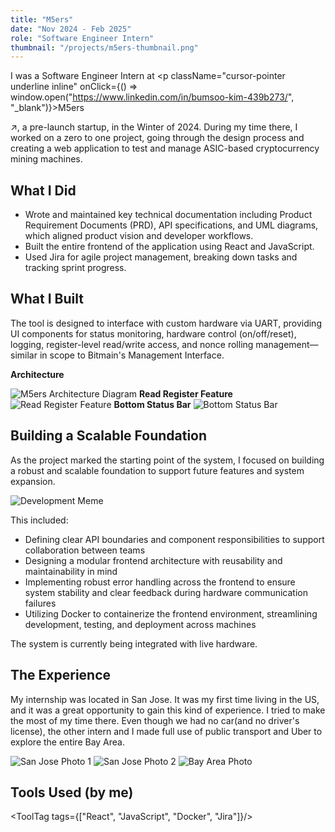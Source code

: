 ```yaml
---
title: "M5ers"
date: "Nov 2024 - Feb 2025"
role: "Software Engineer Intern"
thumbnail: "/projects/m5ers-thumbnail.png"
---
```



I was a Software Engineer Intern at <p className="cursor-pointer underline inline" onClick={() => window.open("https://www.linkedin.com/in/bumsoo-kim-439b273/", "_blank")}>M5ers</p> ↗, a pre-launch startup, in the Winter of 2024.
During my time there, I worked on a zero to one project, going through the design process and
creating a web application to test and manage ASIC-based cryptocurrency mining machines.
<br/>

## What I Did
- Wrote and maintained key technical documentation including Product Requirement Documents (PRD), API specifications, and UML diagrams,
which aligned product vision and developer workflows.
- Built the entire frontend of the application using React and JavaScript.
- Used Jira for agile project management, breaking down tasks and tracking sprint progress.

## What I Built
The tool is designed to interface with custom hardware via UART, providing UI components for status monitoring, 
hardware control (on/off/reset), logging, register-level read/write access, and nonce rolling management—similar in scope to Bitmain's Management Interface.
<br/>

**Architecture**

<img 
  src="/projects/m5ers-architecture.png" 
  alt="M5ers Architecture Diagram" 
  className="mx-auto rounded-lg w-full my-4" 
/>
**Read Register Feature**
<img 
  src="/projects/m5ers-screenshot-0.png" 
  alt="Read Register Feature" 
  className="mx-auto rounded-lg w-full my-4" 
/>
**Bottom Status Bar**
<img 
  src="/projects/m5ers-status-bar.png" 
  alt="Bottom Status Bar" 
  className="mx-auto rounded-lg w-full my-4" 
/>

## Building a Scalable Foundation
As the project marked the starting point of the system, I focused on building a robust and scalable foundation to support future features and system expansion.

<img 
  src="/projects/m5ers-meme.jpg" 
  alt="Development Meme" 
  className="mx-auto rounded-lg w-72 my-4" 
/>

This included:
- Defining clear API boundaries and component responsibilities to support collaboration between teams
- Designing a modular frontend architecture with reusability and maintainability in mind
- Implementing robust error handling across the frontend to ensure system stability and clear feedback during hardware communication failures
- Utilizing Docker to containerize the frontend environment, streamlining development, testing, and deployment across machines

The system is currently being integrated with live hardware.

## The Experience
My internship was located in San Jose.
It was my first time living in the US, and it was a great opportunity to gain this kind of experience.
I tried to make the most of my time there. Even though we had no car(and no driver's license),
the other intern and I made full use of public transport and Uber to explore the entire Bay Area.

<div className="flex flex-row mx-auto gap-2">
<img 
  src="/projects/IMG_1380.jpg" 
  alt="San Jose Photo 1" 
  className="rounded-lg flex-1 max-w-[24%] object-cover my-4" 
/>
<img 
  src="/projects/IMG_1259.jpg" 
  alt="San Jose Photo 2" 
  className="rounded-lg flex-1 max-w-[24%] object-cover my-4" 
/>
<img 
  src="/projects/IMG_3421.png" 
  alt="Bay Area Photo" 
  className="rounded-lg flex-1 max-w-[48%] object-cover my-4"
/>
</div>

## Tools Used (by me)
<ToolTag tags={["React", "JavaScript", "Docker", "Jira"]}/>